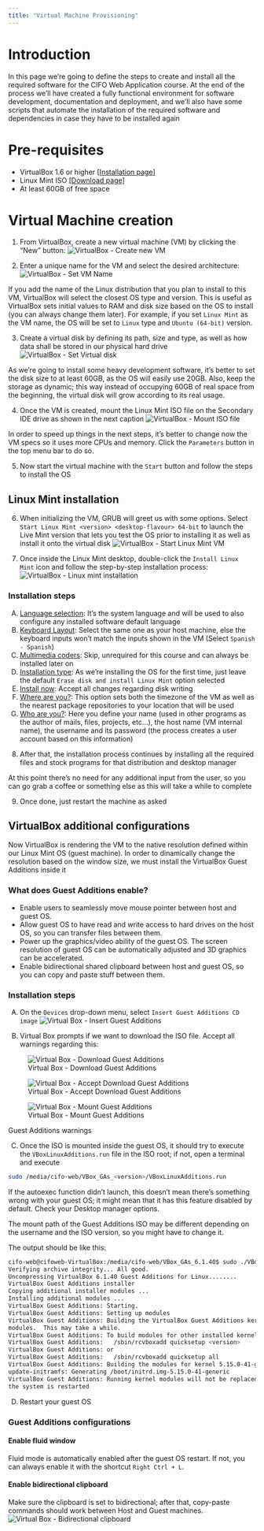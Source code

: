 ```yaml
---
title: "Virtual Machine Provisioning"
---
```

# Introduction
In this page we're going to define the steps to create and install all the required software for the CIFO Web Application course. At the end of the process we'll have created a fully functional environment for software development, documentation and deployment, and we'll also have some scripts that automate the installation of the required software and dependencies in case they have to be installed again

# Pre-requisites
- VirtualBox 1.6 or higher [[Installation page]](https://www.virtualbox.org/wiki/Downloads)
- Linux Mint ISO [[Download page]](https://www.linuxmint.com/download.php)
- At least 60GB of free space

# Virtual Machine creation
(@) From VirtualBox, create a new virtual machine (VM) by clicking the "New" button:
![VirtualBox - Create new VM](../images/devops-guides/vbox-create-new-vm.png "VirtualBox - Create new VM")

(@) Enter a unique name for the VM and select the desired architecture:
![VirtualBox - Set VM Name](../images/devops-guides/vbox-set-vm-name.png "VirtualBox - Set VM name")

:::{.callout-tip}
If you add the name of the Linux distribution that you plan to install to this VM, VirtualBox will select the closest OS type and version. This is useful as VirtualBox sets initial values to RAM and disk size based on the OS to install (you can always change them later).
For example, if you set `Linux Mint` as the VM name, the OS will be set to `Linux` type and `Ubuntu (64-bit)` version.
:::

(@) Create a virtual disk by defining its path, size and type, as well as how data shall be stored in our physical hard drive
![VirtualBox - Set Virtual disk](../images/devops-guides/vbox-set-virtual-disk.png)

:::{.callout-tip}
As we're going to install some heavy development software, it's better to set the disk size to at least 60GB, as the OS will easily use 20GB.
Also, keep the storage as dynamic; this way instead of occupying 60GB of real space from the beginning, the virtual disk will grow according to its real usage.
:::

(@) Once the VM is created, mount the Linux Mint ISO file on the Secondary IDE drive as shown in the next caption
![VirtualBox - Mount ISO file](../images/devops-guides/vbox-mount-iso-file.png)

:::{.callout-tip}
In order to speed up things in the next steps, it's better to change now the VM specs so it uses more CPUs and memory. Click the `Parameters` button in the top menu bar to do so.
:::

(@) Now start the virtual machine with the `Start` button and follow the steps to install the OS

## Linux Mint installation
(@)  When initializing the VM, GRUB will greet us with some options. Select `Start Linux Mint <version> <desktop-flavour> 64-bit` to launch the Live Mint version that lets you test the OS prior to installing it as well as install it onto the virtual disk
![VirtualBox - Start Linux Mint VM](../images/devops-guides/vbox-start-vm-linux-mint.png)

(@) Once inside the Linux Mint desktop, double-click the `Install Linux Mint` icon and follow the step-by-step installation process:
![VirtualBox - Linux mint installation](../images/devops-guides/vbox-linux-mint-install.png)

### Installation steps
A.  <u>Language selection</u>: It's the system language and will be used to also configure any installed software default language
B.  <u>Keyboard Layout</u>: Select the same one as your host machine, else the keyboard inputs won't match the inputs shown in the VM (Select `Spanish - Spanish`)
C.  <u>Multimedia coders</u>: Skip, unrequired for this course and can always be installed later on
D.  <u>Installation type</u>: As we're installing the OS for the first time, just leave the default `Erase disk and install Linux Mint` option selected
E.  <u>Install now</u>: Accept all changes regarding disk writing
F.  <u>Where are you?</u>: This option sets both the timezone of the VM as well as the nearest package repositories to your location that will be used
G.  <u>Who are you?</u>: Here you define your name (used in other programs as the author of mails, files, projects, etc...), the host name (VM internal name), the username and its password (the process creates a user account based on this information)

(@) After that, the installation process continues by installing all the required files and stock programs for that distribution and desktop manager

:::{.callout-tip}
At this point there's no need for any additional input from the user, so you can go grab a coffee or something else as this will take a while to complete
:::

(@) Once done, just restart the machine as asked

## VirtualBox additional configurations
Now VirtualBox is rendering the VM to the native resolution defined within our Linux Mint OS (guest machine). In order to dinamically change the resolution based on the window size, we must install the VirtualBox Guest Additions inside it

### What does Guest Additions enable?
*   Enable users to seamlessly move mouse pointer between host and guest OS.
*   Allow guest OS to have read and write access to hard drives on the host OS, so you can transfer files between them.
*   Power up the graphics/video ability of the guest OS. The screen resolution of guest OS can be automatically adjusted and 3D graphics can be accelerated.
*   Enable bidirectional shared clipboard between host and guest OS, so you can copy and paste stuff between them.

### Installation steps
A.  On the `Devices` drop-down menu, select `Insert Guest Additions CD image`
![Virtual Box - Insert Guest Additions](../images/devops-guides/vbox-insert-guest-additions-image.png)

B.  Virtual Box prompts if we want to download the ISO file. Accept all warnings regarding this:

::: {#fig-guest-additions layout-ncol=1}
![Virtual Box - Download Guest Additions](../images/devops-guides/vbox-download-guest-additions-1.png){#fig-ga-download}

![Virtual Box - Accept Download Guest Additions](../images/devops-guides/vbox-download-guest-additions-2.png){#fig-ga-accept}

![Virtual Box - Mount Guest Additions](../images/devops-guides/vbox-download-guest-additions-3.png){#fig-ga-mount}

Guest Additions warnings
:::

C.  Once the ISO is mounted inside the guest OS, it should try to execute the `VBoxLinuxAdditions.run` file in the ISO root; if not, open a terminal and execute
```bash
sudo /media/cifo-web/VBox_GAs_<version>/VBoxLinuxAdditions.run
```
:::{.callout-warning}
If the autoexec function didn't launch, this doesn't mean there's something wrong with your guest OS; it might mean that it has this feature disabled by default. Check your Desktop manager options.
:::
:::{.callout-note}
The mount path of the Guest Additions ISO may be different depending on the username and the ISO version, so you might have to change it.
:::

The output should be like this:

```bash
cifo-web@cifoweb-VirtualBox:/media/cifo-web/VBox_GAs_6.1.40$ sudo ./VBoxLinuxAdditions.run
Verifying archive integrity... All good.
Uncompressing VirtualBox 6.1.40 Guest Additions for Linux........
VirtualBox Guest Additions installer
Copying additional installer modules ...
Installing additional modules ...
VirtualBox Guest Additions: Starting.
VirtualBox Guest Additions: Setting up modules
VirtualBox Guest Additions: Building the VirtualBox Guest Additions kernel 
modules.  This may take a while.
VirtualBox Guest Additions: To build modules for other installed kernels, run
VirtualBox Guest Additions:   /sbin/rcvboxadd quicksetup <version>
VirtualBox Guest Additions: or
VirtualBox Guest Additions:   /sbin/rcvboxadd quicksetup all
VirtualBox Guest Additions: Building the modules for kernel 5.15.0-41-generic.
update-initramfs: Generating /boot/initrd.img-5.15.0-41-generic
VirtualBox Guest Additions: Running kernel modules will not be replaced until 
the system is restarted
```

D.  Restart your guest OS

### Guest Additions configurations
#### Enable fluid window
Fluid mode is automatically enabled after the guest OS restart. If not, you can always enable it with the shortcut `Right Ctrl + L`.

#### Enable bidirectional clipboard
Make sure the clipboard is set to bidirectional; after that, copy-paste commands should work between Host and Guest machines.
![Virtual Box - Bidirectional clipboard](../images/devops-guides/vbox-clipboard-bidirectional.png)
